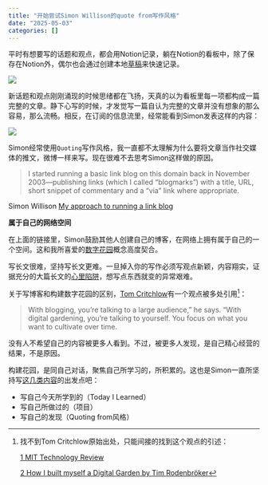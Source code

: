 ```yaml
---
title: "开始尝试Simon Willison的quote from写作风格"
date: "2025-05-03"
categories: []
---
```


平时有想要写的话题和观点，都会用Notion记录，躺在Notion的看板中，除了保存在Notion外，偶尔也会通过创建本地[草稿](https://quarto.org/docs/websites/website-drafts.html#specifying-drafts)来快速记录。

![](https://image.luozx.org/garden/2025/04/1f65bc909ca911dc589d9ed4f15de946.png)

新话题和观点刚刚涌现的时候思绪都在飞扬，天真的以为看板里每一项都构成一篇完整的文章。静下心写的时候，才发觉写一篇自认为完整的文章并没有想象的那么容易，那么流畅。相反，在订阅的信息流里，经常能看到Simon发表这样的内容：

![](https://image.luozx.org/garden/2025/05/fe5650abd58b026b48b4b01400a3a601.png)

Simon经常使用`Quoting`写作风格，我一直都不太理解为什么要将文章当作社交媒体的推文，微博一样来写。现在很难不去思考Simon这样做的原因。

> I started running a basic link blog on this domain back in November 2003—publishing links (which I called “blogmarks”) with a title, URL, short snippet of commentary and a “via” link where appropriate.

Simon Willison [My approach to running a link blog](https://simonwillison.net/2024/Dec/22/link-blog/)

**属于自己的网络空间**

在上面的链接里，Simon鼓励其他人创建自己的博客，在网络上拥有属于自己的一个空间。这和我所喜爱的[数字花园](../pages/about.qmd)概念高度契合。

写长文很难，坚持写长文更难。一旦掉入你的写作必须写观点新颖，内容翔实，证据充分的大篇长文的[心里陷阱](https://simonwillison.net/2022/Nov/6/what-to-blog-about/)，想写点东西就变的异常艰难。

关于写博客和构建数字花园的区别，[Tom Critchlow](https://tomcritchlow.com/)有一个观点被多处引用[^note]：

> With blogging, you’re talking to a large audience,” he says. “With digital gardening, you’re talking to yourself. You focus on what you want to cultivate over time.

[^note]: 找不到Tom Critchlow原始出处，只能间接的找到这个观点的引述：

      [1 MIT Technology Review](https://www.technologyreview.com/2020/09/03/1007716/digital-gardens-let-you-cultivate-your-own-little-bit-of-the-internet/)


      [2 How I built myself a Digital Garden by Tim Rodenbröker](https://timrodenbroeker.de/digital-garden/)


没有人不希望自己的内容被更多人看到。不过，被更多人发现，是自己精心经营的结果，不是原因。

构建花园，是同自己对话，聚焦自己所学习的，所积累的。这也是Simon一直所坚持写[这几类内容](https://simonwillison.net/2022/Nov/6/what-to-blog-about/)的出发点吧：

- 写自己今天所学到的（Today I Learned）
- 写自己所做过的（项目）
- 写自己的发现（Quoting from风格）


